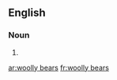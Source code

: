 ==English==

===Noun===
{{head|en|head=[[woolly]] [[bears]]}}

# {{plural of|woolly bear}}

[[ar:woolly bears]]
[[fr:woolly bears]]